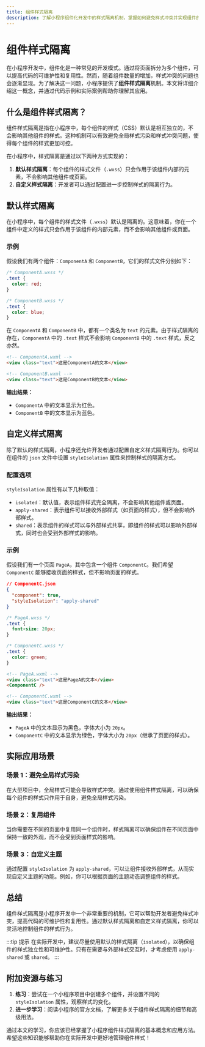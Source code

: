 ```yaml
---
title: 组件样式隔离
description: 了解小程序组件化开发中的样式隔离机制，掌握如何避免样式冲突并实现组件的独立样式管理。
---
```


# 组件样式隔离

在小程序开发中，组件化是一种常见的开发模式。通过将页面拆分为多个组件，可以提高代码的可维护性和复用性。然而，随着组件数量的增加，样式冲突的问题也会逐渐显现。为了解决这一问题，小程序提供了**组件样式隔离**机制。本文将详细介绍这一概念，并通过代码示例和实际案例帮助你理解其应用。

## 什么是组件样式隔离？

组件样式隔离是指在小程序中，每个组件的样式（CSS）默认是相互独立的，不会影响其他组件的样式。这种机制可以有效避免全局样式污染和样式冲突问题，使得每个组件的样式更加可控。

在小程序中，样式隔离是通过以下两种方式实现的：

1. **默认样式隔离**：每个组件的样式文件（`.wxss`）只会作用于该组件内部的元素，不会影响其他组件或页面。
2. **自定义样式隔离**：开发者可以通过配置进一步控制样式的隔离行为。

## 默认样式隔离

在小程序中，每个组件的样式文件（`.wxss`）默认是隔离的。这意味着，你在一个组件中定义的样式只会作用于该组件的内部元素，而不会影响其他组件或页面。

### 示例

假设我们有两个组件：`ComponentA` 和 `ComponentB`，它们的样式文件分别如下：

```css
/* ComponentA.wxss */
.text {
  color: red;
}
```

```css
/* ComponentB.wxss */
.text {
  color: blue;
}
```

在 `ComponentA` 和 `ComponentB` 中，都有一个类名为 `text` 的元素。由于样式隔离的存在，`ComponentA` 中的 `.text` 样式不会影响 `ComponentB` 中的 `.text` 样式，反之亦然。

```html
<!-- ComponentA.wxml -->
<view class="text">这是ComponentA的文本</view>
```

```html
<!-- ComponentB.wxml -->
<view class="text">这是ComponentB的文本</view>
```

**输出结果：**

- `ComponentA` 中的文本显示为红色。
- `ComponentB` 中的文本显示为蓝色。

## 自定义样式隔离

除了默认的样式隔离，小程序还允许开发者通过配置自定义样式隔离行为。你可以在组件的 `json` 文件中设置 `styleIsolation` 属性来控制样式的隔离方式。

### 配置选项

`styleIsolation` 属性有以下几种取值：

- `isolated`：默认值，表示组件样式完全隔离，不会影响其他组件或页面。
- `apply-shared`：表示组件可以接收外部样式（如页面的样式），但不会影响外部样式。
- `shared`：表示组件的样式可以与外部样式共享，即组件的样式可以影响外部样式，同时也会受到外部样式的影响。

### 示例

假设我们有一个页面 `PageA`，其中包含一个组件 `ComponentC`。我们希望 `ComponentC` 能够接收页面的样式，但不影响页面的样式。

```json
// ComponentC.json
{
  "component": true,
  "styleIsolation": "apply-shared"
}
```

```css
/* PageA.wxss */
.text {
  font-size: 20px;
}
```

```css
/* ComponentC.wxss */
.text {
  color: green;
}
```

```html
<!-- PageA.wxml -->
<view class="text">这是PageA的文本</view>
<ComponentC />
```

```html
<!-- ComponentC.wxml -->
<view class="text">这是ComponentC的文本</view>
```

**输出结果：**

- `PageA` 中的文本显示为黑色，字体大小为 `20px`。
- `ComponentC` 中的文本显示为绿色，字体大小为 `20px`（继承了页面的样式）。

## 实际应用场景

### 场景 1：避免全局样式污染

在大型项目中，全局样式可能会导致样式冲突。通过使用组件样式隔离，可以确保每个组件的样式只作用于自身，避免全局样式污染。

### 场景 2：复用组件

当你需要在不同的页面中复用同一个组件时，样式隔离可以确保组件在不同页面中保持一致的外观，而不会受到页面样式的影响。

### 场景 3：自定义主题

通过配置 `styleIsolation` 为 `apply-shared`，可以让组件接收外部样式，从而实现自定义主题的功能。例如，你可以根据页面的主题动态调整组件的样式。

## 总结

组件样式隔离是小程序开发中一个非常重要的机制，它可以帮助开发者避免样式冲突，提高代码的可维护性和复用性。通过默认样式隔离和自定义样式隔离，你可以灵活地控制组件的样式行为。

:::tip 提示
在实际开发中，建议尽量使用默认的样式隔离（`isolated`），以确保组件的样式独立性和可维护性。只有在需要与外部样式交互时，才考虑使用 `apply-shared` 或 `shared`。
:::

## 附加资源与练习

1. **练习**：尝试在一个小程序项目中创建多个组件，并设置不同的 `styleIsolation` 属性，观察样式的变化。
2. **进一步学习**：阅读小程序的官方文档，了解更多关于组件样式隔离的细节和高级用法。

通过本文的学习，你应该已经掌握了小程序组件样式隔离的基本概念和应用方法。希望这些知识能够帮助你在实际开发中更好地管理组件样式！